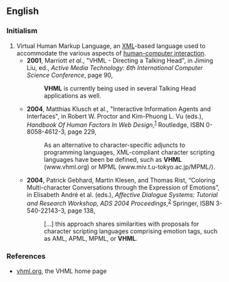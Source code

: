 ==English==

===Initialism===
{{head|en|initialism}}

# Virtual Human Markup Language, an [[XML]]-based language used to accommodate the various aspects of [[wikipedia:Human-computer interaction|human-computer interaction]].
#* '''2001''', Marriott ''et al''., "VHML - Directing a Talking Head", in Jiming Liu, ed., ''Active Media Technology: 6th International Computer Science Conference'', page 90,
#*: '''VHML''' is currently being used in several Talking Head applications as well.
#* '''2004''', Matthias Klusch et al., "Interactive Information Agents and Interfaces", in Robert W. Proctor and Kim-Phuong L. Vu (eds.), ''Handbook Of Human Factors In Web Design'',<sup>[http://books.google.com/books?id=VDH-avkyfVkC]</sup> Routledge, ISBN 0-8058-4612-3, page 229,
#*: As an alternative to character-specific adjuncts to programming languages, XML-compliant character scripting languages have been be defined,<!-- [sic] --> such as '''VHML''' (www.vhml.org) or MPML (www.miv.t.u-tokyo.ac.jp/MPML/).
#* '''2004''', Patrick Gebhard, Martin Klesen, and Thomas Rist, “Coloring Multi-character Conversations through the Expression of Emotions”, in Elisabeth André et al. (eds.), ''Affective Dialogue Systems: Tutorial and Research Workshop, ADS 2004 Proceedings'',<sup>[http://books.google.com/books?id=mMlMhQb1sBYC]</sup> Springer, ISBN 3-540-22143-3, page 138,
#*: […] this approach shares similarities with proposals for character scripting languages comprising emotion tags, such as AML, APML, MPML, or '''VHML'''.

===References===
* [http://www.vhml.org/ vhml.org], the VHML home page